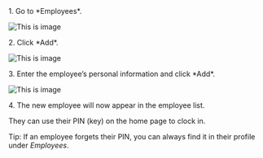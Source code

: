 <div>
1. Go to *Employees*.

![This is image](/images/guides/test.PNG "How to")
</div>

<div>
2. Click *Add*.

![This is image](/images/guides/test2.PNG "How to")
</div>

<div>
3. Enter the employee’s personal information and click *Add*.

![This is image](/images/guides/test3.PNG "How to")
</div>

<div>
4. The new employee will now appear in the employee list.

They can use their PIN (key) on the home page to clock in.

Tip: If an employee forgets their PIN, you can always find it in their profile under *Employees*.
</div>







